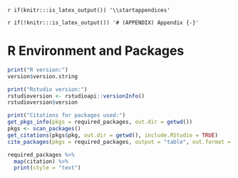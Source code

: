 `r if(knitr:::is_latex_output()) '\\startappendices'`

`r if(!knitr:::is_latex_output()) '# (APPENDIX) Appendix {-}'` 

<!-- If you feel it necessary to include an appendix, it goes here. The first appendix should include the commands above. -->

# R Environment and Packages

```r
print("R version:")
version$version.string

print("Rstudio version:")
rstudioversion <- rstudioapi::versionInfo()
rstudioversion$version

print("Citations for packages used:")
get_pkgs_info(pkgs = required_packages, out.dir = getwd())
pkgs <- scan_packages()
get_citations(pkgs$pkg, out.dir = getwd(), include.RStudio = TRUE)
cite_packages(pkgs = required_packages, output = "table", out.format = "Rmd", out.dir = getwd())

required_packages %>%
  map(citation) %>%
  print(style = "text")

```


